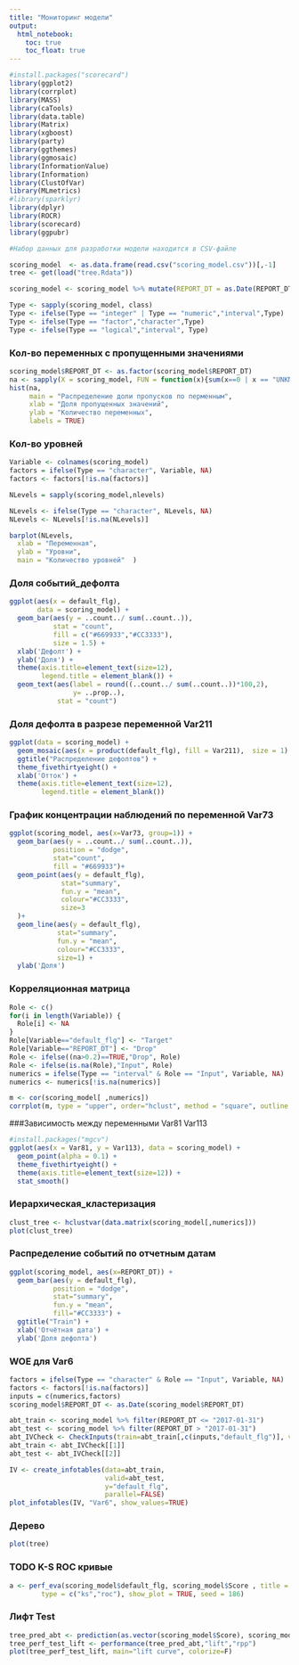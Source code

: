 ---
title: "Мониторинг модели"
output: 
  html_notebook:
    toc: true
    toc_float: true
---

```{r include=FALSE}
#install.packages("scorecard")
library(ggplot2)
library(corrplot)
library(MASS)
library(caTools)
library(data.table)
library(Matrix)
library(xgboost)
library(party)
library(ggthemes)
library(ggmosaic) 
library(InformationValue)
library(Information)
library(ClustOfVar)
library(MLmetrics)
#library(sparklyr)
library(dplyr)
library(ROCR)
library(scorecard)
library(ggpubr)

#Набор данных для разработки модели находится в CSV-файле

scoring_model  <- as.data.frame(read.csv("scoring_model.csv"))[,-1]
tree <- get(load("tree.Rdata"))

scoring_model <- scoring_model %>% mutate(REPORT_DT = as.Date(REPORT_DT))

Type <- sapply(scoring_model, class)
Type <- ifelse(Type == "integer" | Type == "numeric","interval",Type)
Type <- ifelse(Type == "factor","character",Type)
Type <- ifelse(Type == "logical","interval", Type)
```

<!-- Row {.tabset .tabset-fade} -->
<!-- ------------------------------------- -->

### Кол-во переменных с пропущенными значениями
```{r}
scoring_model$REPORT_DT <- as.factor(scoring_model$REPORT_DT)
na <- sapply(X = scoring_model, FUN = function(x){sum(x==0 | x == "UNKNOWN")/nrow(scoring_model)})
hist(na,
     main = "Распределение доли пропусков по перменным",
     xlab = "Доля пропущенных значений",
     ylab = "Количество переменных",
     labels = TRUE)
```

### Кол-во уровней
```{r}
Variable <- colnames(scoring_model)
factors = ifelse(Type == "character", Variable, NA)
factors <- factors[!is.na(factors)]

NLevels = sapply(scoring_model,nlevels)

NLevels <- ifelse(Type == "character", NLevels, NA)
NLevels <- NLevels[!is.na(NLevels)]

barplot(NLevels, 
  xlab = "Переменная", 
  ylab = "Уровни",
  main = "Количество уровней"  )
```

### Доля событий_дефолта
```{r}

ggplot(aes(x = default_flg), 
       data = scoring_model) +
  geom_bar(aes(y = ..count../ sum(..count..)), 
           stat = "count", 
           fill = c("#669933","#CC3333"), 
           size = 1.5) +
  xlab('Дефолт') +
  ylab('Доля') +
  theme(axis.title=element_text(size=12), 
        legend.title = element_blank()) +
  geom_text(aes(label = round((..count../ sum(..count..))*100,2), 
                y= ..prop..), 
            stat = "count")

```

### Доля дефолта в разрезе переменной Var211
```{r}
ggplot(data = scoring_model) +
  geom_mosaic(aes(x = product(default_flg), fill = Var211),  size = 1) +
  ggtitle("Распределение дефолтов") +
  theme_fivethirtyeight() +
  xlab('Отток') +
  theme(axis.title=element_text(size=12),
        legend.title = element_blank())
```

### График концентрации наблюдений по переменной Var73
```{r}
ggplot(scoring_model, aes(x=Var73, group=1)) +   
  geom_bar(aes(y = ..count../ sum(..count..)), 
           position = "dodge", 
           stat="count", 
           fill = "#669933")+
  geom_point(aes(y = default_flg),
             stat="summary", 
             fun.y = "mean",
             colour="#CC3333",
             size=3
  )+
  geom_line(aes(y = default_flg),
            stat="summary", 
            fun.y = "mean",
            colour="#CC3333",
            size=1) +
  ylab('Доля')
```

### Корреляционная матрица 
```{r}
Role <- c()
for(i in length(Variable)) {
  Role[i] <- NA
}
Role[Variable=="default_flg"] <- "Target"
Role[Variable=="REPORT_DT"] <- "Drop"
Role <- ifelse((na>0.2)==TRUE,"Drop", Role)
Role <- ifelse(is.na(Role),"Input", Role)
numerics = ifelse(Type == "interval" & Role == "Input", Variable, NA)
numerics <- numerics[!is.na(numerics)]

m <- cor(scoring_model[ ,numerics])
corrplot(m, type = "upper", order="hclust", method = "square", outline = T, tl.col = "indianred4", tl.cex = 0.8, cl.cex = 1.5, diag=FALSE)
```

###Зависимость между переменными Var81 Var113
```{r}
#install.packages("mgcv")
ggplot(aes(x = Var81, y = Var113), data = scoring_model) +
  geom_point(alpha = 0.1) +
  theme_fivethirtyeight() +
  theme(axis.title=element_text(size=12)) +
  stat_smooth()
```

### Иерархическая_кластеризация
```{r}
clust_tree <- hclustvar(data.matrix(scoring_model[,numerics]))
plot(clust_tree)
```

### Распределение событий по отчетным датам
```{r}
ggplot(scoring_model, aes(x=REPORT_DT)) +   
  geom_bar(aes(y = default_flg),
           position = "dodge", 
           stat="summary", 
           fun.y = "mean",
           fill="#CC3333") +
  ggtitle("Train") +
  xlab('Отчётная дата') +
  ylab('Доля дефолта')
```

### WOE для Var6
```{r}

factors = ifelse(Type == "character" & Role == "Input", Variable, NA)
factors <- factors[!is.na(factors)]
inputs = c(numerics,factors)
scoring_model$REPORT_DT <- as.Date(scoring_model$REPORT_DT)

abt_train <- scoring_model %>% filter(REPORT_DT <= "2017-01-31")
abt_test <- scoring_model %>% filter(REPORT_DT > "2017-01-31")
abt_IVCheck <- CheckInputs(train=abt_train[,c(inputs,"default_flg")], valid=abt_test[,c(inputs,"default_flg")], trt=NULL, y="default_flg")
abt_train <- abt_IVCheck[[1]]
abt_test <- abt_IVCheck[[2]]

IV <- create_infotables(data=abt_train, 
                        valid=abt_test,
                        y="default_flg",
                        parallel=FALSE)
plot_infotables(IV, "Var6", show_values=TRUE)

```

### Дерево
```{r}

plot(tree)

```

### TODO K-S ROC кривые
```{r}
a <- perf_eva(scoring_model$default_flg, scoring_model$Score , title = "Validation", groupnum = 20,
        type = c("ks","roc"), show_plot = TRUE, seed = 186)
```

### Лифт Test
```{r}
tree_pred_abt <- prediction(as.vector(scoring_model$Score), scoring_model$default_flg)
tree_perf_test_lift <- performance(tree_pred_abt,"lift","rpp")
plot(tree_perf_test_lift, main="lift curve", colorize=F)  
```

<!-- ###Gini, KS, Lift -->
<!-- ```{r} -->
<!-- tree_validation = as.data.frame(c("Validation")) -->
<!-- colnames(tree_validation) <- "Data" -->
<!-- tree_validation$Gini = c(Gini(scoring_model$Score, scoring_model$default_flg)) -->
<!-- tree_validation$KS = c(KS_Stat(scoring_model$Score, scoring_model$default_flg)) -->
<!-- tree_validation$LiftAUC = c(LiftAUC(scoring_model$Score, scoring_model$default_flg)) -->

<!-- tree_validation   -->
<!-- ``` -->
